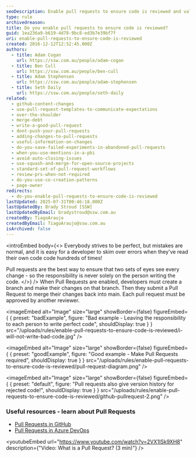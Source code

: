 ```yaml
---
seoDescription: Enable pull requests to ensure code is reviewed and validated by multiple developers, promoting accountability, accuracy, and maintainability.
type: rule
archivedreason:
title: Do you enable pull requests to ensure code is reviewed?
guid: 1ea236a9-b619-4d78-9bc8-ed3b7e39bf7f
uri: enable-pull-requests-to-ensure-code-is-reviewed
created: 2016-12-12T12:52:45.000Z
authors:
  - title: Adam Cogan
    url: https://ssw.com.au/people/adam-cogan
  - title: Ben Cull
    url: https://ssw.com.au/people/ben-cull
  - title: Adam Stephensen
    url: https://ssw.com.au/people/adam-stephensen
  - title: Seth Daily
    url: https://ssw.com.au/people/seth-daily
related:
  - github-content-changes
  - use-pull-request-templates-to-communicate-expectations
  - over-the-shoulder
  - merge-debt
  - write-a-good-pull-request
  - dont-push-your-pull-requests
  - adding-changes-to-pull-requests
  - useful-information-on-changes
  - do-you-save-failed-experiments-in-abandoned-pull-requests
  - when-you-use-mentions-in-a-pbi
  - avoid-auto-closing-issues
  - use-squash-and-merge-for-open-source-projects
  - standard-set-of-pull-request-workflows
  - review-prs-when-not-required
  - do-you-use-co-creation-patterns
  - page-owner
redirects:
  - do-you-enable-pull-requests-to-ensure-code-is-reviewed
lastUpdated: 2025-07-31T00:46:18.000Z
lastUpdatedBy: Brady Stroud [SSW]
lastUpdatedByEmail: bradystroud@ssw.com.au
createdBy: TiagoAraujo
createdByEmail: TiagoAraujo@ssw.com.au
isArchived: false
---
```


<introEmbed
  body={<>
Everybody strives to be perfect, but mistakes are normal, and it is easy for a developer to skim over errors when they've read their own code code hundreds of times!

Pull requests are the best way to ensure that two sets of eyes see every change - so the responsibility is never solely on the person writing the code.
  </>}
/>
When Pull Requests are enabled, developers must create a branch and make their changes on that branch. Then they submit a Pull Request to merge their changes back into main. Each pull request must be approved by another reviewer.

<imageEmbed
  alt="Image"
  size="large"
  showBorder={false}
  figureEmbed={ {
    preset: "badExample",
    figure: "Bad example - Leaving the responsibility to each person to write perfect code",
    shouldDisplay: true
  } }
  src="/uploads/rules/enable-pull-requests-to-ensure-code-is-reviewed/i-will-not-write-bad-code.jpg"
/>


<imageEmbed
  alt="Image"
  size="large"
  showBorder={false}
  figureEmbed={ {
    preset: "goodExample",
    figure: "Good example - Make Pull Requests required",
    shouldDisplay: true
  } }
  src="/uploads/rules/enable-pull-requests-to-ensure-code-is-reviewed/pull-request-diagram.png"
/>



<imageEmbed
  alt="Image"
  size="large"
  showBorder={false}
  figureEmbed={ {
    preset: "default",
    figure: "Pull requests also give version history for rejected code!",
    shouldDisplay: true
  } }
  src="/uploads/rules/enable-pull-requests-to-ensure-code-is-reviewed/github-pullrequest-2.png"
/>


### Useful resources - learn about Pull Requests

* [Pull Requests in GitHub](https://docs.github.com/en/pull-requests/collaborating-with-pull-requests/proposing-changes-to-your-work-with-pull-requests/creating-a-pull-request)
* [Pull Requests in Azure DevOps](https://docs.microsoft.com/en-us/azure/devops/repos/git/pull-requests?view=azure-devops&WT.mc_id=DOP-MVP-33518)


<youtubeEmbed url="https://www.youtube.com/watch?v=2VX1ISk9XH8" description={"Video: What is a Pull Request? (3 min)"} />
